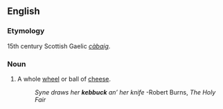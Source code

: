 ==English==

===Etymology===
15th century Scottish Gaelic ''[[càbaig]]''.

===Noun===
{{en-noun|kebbucks}}

# A whole [[wheel]] or ball of [[cheese]].
#: ''Syne draws her '''kebbuck''' an’ her knife'' -Robert Burns, ''The Holy Fair''